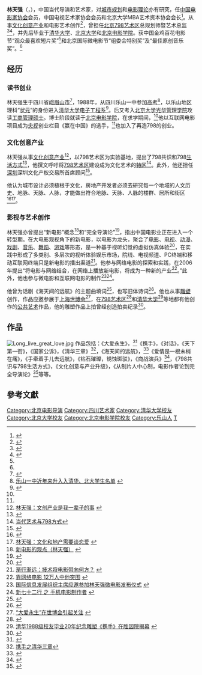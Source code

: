 {{Infobox Person 
| name = 林天强 
| type = 导演/艺术家/经济学者 
| image =  
| 圖片簡介 =  
| 英文名 = Taylor Lin 
| 出生地點 = [[四川省|四川省]][[乐山市|乐山市]] 
| 國籍 = {{PRC}} 
| 民族 = [[汉族|汉族]] 
| 籍貫 = [[四川省|四川省]] 
| 出生日期 =  
| 職業 = 导演、艺术家
| 教育程度 =[[清华大学|清华大学]]学士<br />[[北京大学|北京大学]]硕士<br />[[北京电影学院|北京电影学院]]导演系博士 
| spouse =  
| 兒女 =  
| 父母 =  
| 奖项 =  中国金鸡百花电影节“观众最喜欢短片奖”<ref name="#1">{{Cite web |url=http://www.csfaa.com/Case/ |title=中国金鸡百花电影节学院奖短片大赛--获奖名单最终揭晓 |access-date=2015-01-23 |archive-date=2017-08-09 |archive-url=https://web.archive.org/web/20170809141528/http://www.csfaa.com/Case/ |dead-url=yes }}</ref>，北京国际微电影节“组委会特别奖”及“最佳原创音乐奖”<ref name="#2">[http://news.51oscar.com/detail/4589 《携手清华三章》荣获最佳原创音乐奖 拍电影就像种庄稼] {{webarchive|url=https://web.archive.org/web/20150123074137/http://news.51oscar.com/detail/4589 |date=2015-01-23 }}</ref>
| academyawards = 
| residence = [[北京市|北京市]] 
| imdb = }}

'''林天强'''（{{lang|en|'''Taylor Lin'''}}，{{bd|1970年|catIdx=X}}），中国当代导演和艺术家，对[[城市规划|城市规划]]和[[电影理论|电影理论]]亦有研究，任[[中国电影家协会|中国电影家协会]]会员，中国电视艺术家协会会员和北京大学MBA艺术资本协会会长<ref>{{Cite web |url=http://jjckb.xinhuanet.com/invest/2014-01/13/content_486843.htm |title=国家艺术基金成立：管办分离打破体内循环藩篱 |access-date=2014-06-15 |archive-date=2020-08-06 |archive-url=https://web.archive.org/web/20200806003819/http://jjckb.xinhuanet.com/invest/2014-01/13/content_486843.htm |dead-url=no }}</ref>。从事[[文化创意产业|文化创意产业]]和电影艺术创作<ref>{{Cite web |url=http://www.iceo.com.cn/chuangye/73/2011/0308/211448.shtml |title=马云点评创业：最优秀的模式最简单 |access-date=2014-05-21 |archive-date=2020-04-13 |archive-url=https://web.archive.org/web/20200413111210/http://www.iceo.com.cn/chuangye/73/2011/0308/211448.shtml |dead-url=no }}</ref>，曾担任[[北京|北京]][[798艺术区|798艺术区]]总规划师暨艺术总监<ref>{{Cite web |url=http://news.hexun.com/2008-10-10/109710411.html |title=艺术品能否成为投资避风港 |access-date=2014-05-16 |archive-date=2015-01-23 |archive-url=https://web.archive.org/web/20150123074630/http://news.hexun.com/2008-10-10/109710411.html |dead-url=no }}</ref><ref name="#3">{{Cite web |url=http://interview.gmw.cn/2012-07/18/content_4574139.htm |title=林天强：798模式不可全盘复制 |access-date=2014-05-20 |archive-date=2020-04-13 |archive-url=https://web.archive.org/web/20200413111221/http://interview.gmw.cn/2012-07/18/content_4574139.htm |dead-url=no }}</ref>，并先后毕业于[[清华大学|清华大学]]、[[北京大学|北京大学]]和[[北京电影学院|北京电影学院]]。获中国金鸡百花电影节“观众最喜欢短片奖”<ref name="#1"/>和北京国际微电影节“组委会特别奖”及“最佳原创音乐奖”。<ref name="#2"/>
==经历==
===读书创业===
林天强生于四川省[[峨眉山市|峨眉山市]]<ref>{{Cite web |url=http://www.shijiemingren.com/doc-view-38946.html |title=林天强——侠骨柔情读书人 |access-date=2014-06-17 |archive-url=https://web.archive.org/web/20150209153901/http://www.shijiemingren.com/doc-view-38946.html |archive-date=2015-02-09 |dead-url=yes }}</ref>，1988年，从四川乐山一中参加[[高考|高考]]<ref>[http://web.sclsyz.com/article.aspx?id=2416 乐山一中近年来升入入清华、北大学生名单] {{webarchive|url=https://web.archive.org/web/20150209154553/http://web.sclsyz.com/article.aspx?id=2416 |date=2015-02-09 }}</ref>，以乐山地区理科“[[状元|状元]]”的身份进入[[清华大学电子工程系|清华大学电子工程系]]<ref name="#4">{{Cite web |url=http://morning.scol.com.cn/2006/07/10/200607106370544441172.htm |title=靠网络电影 12万人中他突围 |access-date=2014-06-17 |archive-date=2016-03-04 |archive-url=https://web.archive.org/web/20160304142356/http://morning.scol.com.cn/2006/07/10/200607106370544441172.htm |dead-url=no }}</ref>。后又考入[[北京大学光华管理学院|北京大学光华管理学院]]攻读[[工商管理硕士|工商管理硕士]]。博士阶段就读于[[北京电影学院|北京电影学院]]，在求学期间，<ref name="#4"/>他以互联网电影项目成为[[中国中央电视台|央视]]创业栏目《赢在中国》的选手，<ref name="#3"/>也加入了再造798的创业。

===文化创意产业===
林天强从事[[文化创意产业|文化创意产业]]<ref>[http://mag.laicar.com/Maga/TxtContent/480181 林天强：文创产业是我一辈子的事] {{webarchive|url=https://web.archive.org/web/20140521080441/http://mag.laicar.com/Maga/TxtContent/480181 |date=2014-05-21 }}</ref>，以798艺术区为实验基地，提出了798共识和798[[生活方式|生活方式]]<ref>{{Cite web |url=http://www.chinaacsc.com/Article/ShowArticle.asp?ArticleID=2358 |title=798共识与798生活方式 |access-date=2014-05-16 |archive-date=2014-05-17 |archive-url=https://web.archive.org/web/20140517120701/http://www.chinaacsc.com/Article/ShowArticle.asp?ArticleID=2358 |dead-url=no }}</ref>，他撰文呼吁将[[798艺术区|798艺术区]]建设成为文化艺术的[[特区|特区]]<ref>[http://auction.artron.net/20110725/n179559.html 当代艺术与798方式]</ref>。此外，他还担任[[深圳|深圳]]深圳文化产权交易所首席顾问<ref>{{Cite web |url=http://news.163.com/12/0516/05/81JR3AA700014AED.html |title=穿越时空：三星堆归来 |access-date=2014-05-26 |archive-url=https://web.archive.org/web/20140527220547/http://news.163.com/12/0516/05/81JR3AA700014AED.html |archive-date=2014-05-27 |dead-url=yes }}</ref>。

他认为城市设计必须植根于文化，房地产开发者必须去研究每一个地域的人文历史、地脉、天脉、人脉，才能做出符合地脉、天脉、人脉的楼群、居所和街区<ref>{{Cite web |url=http://www.tianjinwe.com/tianjin/tjcj/201109/t20110915_4243769.html |title=人文空间引领后十年都市新型生活 |access-date=2014-06-15 |archive-date=2016-03-04 |archive-url=https://web.archive.org/web/20160304112429/http://www.tianjinwe.com/tianjin/tjcj/201109/t20110915_4243769.html |dead-url=no }}</ref><ref>[http://house.enorth.com.cn/system/2011/08/19/007159705.shtml 林天强：文化和地产需要谈恋爱] {{Wayback|url=http://house.enorth.com.cn/system/2011/08/19/007159705.shtml |date=20140716182642 }}</ref>。

===影视与艺术创作===
林天强亦曾提出“新电影”概念<ref>[http://www.china001.com/show_hdr.php?xname=PPDDMV0&dname=POVCK41&xpos=179 新电影的观点（林天强）] {{webarchive|url=https://web.archive.org/web/20150923202854/http://www.china001.com/show_hdr.php?xname=PPDDMV0&dname=POVCK41&xpos=179 |date=2015-09-23 }}</ref>和“完全导演论”<ref>{{Cite web |url=http://www.docin.com/p-240453161.html |title=电影新生代的一个发展模型：完全导演与导演资本 |access-date=2014-05-21 |archive-date=2020-04-13 |archive-url=https://web.archive.org/web/20200413111314/http://www.docin.com/p-240453161.html |dead-url=no }}</ref>，指出中国电影业正在进入一个转型期。在大电影观视角下的新电影，以电影为龙头，聚合了[[电影|电影]]、[[电视|电视]]、[[动漫|动漫]]、[[戏剧|戏剧]]、[[音乐|音乐]]、[[舞蹈|舞蹈]]、[[游戏|游戏]]等形态，是一种基于视听幻觉的虚拟仿真体验<ref>{{Cite web |url=http://roll.sohu.com/20130830/n385517095.shtml |title=影视游戏产业迎来历史性发展机遇 |access-date=2014-05-21 |archive-date=2020-04-13 |archive-url=https://web.archive.org/web/20200413111318/http://roll.sohu.com/20130830/n385517095.shtml |dead-url=no }}</ref>，在实践中形成了多类别、多层次的视听体验娱乐市场，院线、电视频道、PC终端和移动互联网终端只是新电影的播出渠道<ref>[http://218.22.190.134/QK/98042X/200512/20869408.html 渐行渐远：技术将电影带向何方？] {{webarchive|url=https://web.archive.org/web/20140521104058/http://218.22.190.134/QK/98042X/200512/20869408.html |date=2014-05-21 }}</ref>。他参与网络电影的探索和实践，在2006年提出“将电影与网络结合，在网络上播放新电影，将成为一种新的产业<ref>[http://it.gog.com.cn/system/2006/07/10/000994407.shtml 靠网络电影 12万人中他突围] {{webarchive|url=https://web.archive.org/web/20140521070932/http://it.gog.com.cn/system/2006/07/10/000994407.shtml |date=2014-05-21 }}</ref>。”此外，他也参与微电影和互联网电影的制作<ref>[http://devnetipt.org/UserCorOneContent.aspx?id=1277 国际信息发展组织主席应邀参加林天强微电影发布仪式] {{webarchive|url=https://web.archive.org/web/20140521031841/http://devnetipt.org/UserCorOneContent.aspx?id=1277 |date=2014-05-21 }}</ref><ref>[http://bjqn.ynet.com/3.1/0707/12/2399119.html 新七十二行 之 手机电影制作者] {{webarchive|url=https://web.archive.org/web/20140525233113/http://bjqn.ynet.com/3.1/0707/12/2399119.html |date=2014-05-25 }}</ref>。

他曾为话剧《海天间的远航》的主题曲填词<ref>{{Cite web |url=http://www.joyopiao.com/p/20131009_3099.htm |title=主题歌：手牵着手儿去远航 |access-date=2014-06-17 |archive-date=2020-04-13 |archive-url=https://web.archive.org/web/20200413111400/http://www.joyopiao.com/p/20131009_3099.htm |dead-url=no }}</ref>，也写旧体诗词<ref>{{Cite web |url=http://leshan.0833.blog.163.com/blog/static/6803366320091128411538/ |title=沁园春 二十年再聚首 |access-date=2014-06-17 |archive-url=https://web.archive.org/web/20160305001117/http://leshan.0833.blog.163.com/blog/static/6803366320091128411538/ |archive-date=2016-03-05 |dead-url=yes }}</ref>。他也从事[[雕塑|雕塑]]创作，作品应邀参展于[[上海世博会|上海世博会]]<ref>[http://www.bjbusiness.com.cn/site1/bjsb/html/2010-06/10/content_99903.htm “大爱永生”在世博会引起关注] {{webarchive|url=https://web.archive.org/web/20140520220727/http://www.bjbusiness.com.cn/site1/bjsb/html/2010-06/10/content_99903.htm |date=2014-05-20 }}</ref>，在[[798艺术区|798艺术区]]<ref>{{Cite web |url=http://finance.ifeng.com/roll/20111110/5043304.shtml |title=雕塑“大爱永生”上拍永乐 |access-date=2014-05-24 |archive-date=2020-04-13 |archive-url=https://web.archive.org/web/20200413111359/http://finance.ifeng.com/roll/20111110/5043304.shtml |dead-url=no }}</ref>和[[清华大学|清华大学]]<ref>[http://www.tsinghua.edu.cn/publish/news/mobile/4205/2013/20131220091557419536306/20131220091557419536306_.html 清华1988级校友毕业20年纪念雕塑《携手》在胜因院揭幕] {{webarchive|url=https://web.archive.org/web/20140517153138/http://www.tsinghua.edu.cn/publish/news/mobile/4205/2013/20131220091557419536306/20131220091557419536306_.html |date=2014-05-17 }}</ref>等地都有他创作的[[公共艺术|公共艺术]]作品，他的雕塑作品上拍曾经创造拍卖纪录<ref>{{Cite web |url=http://news.163.com/11/1120/07/7J9MICDQ00014AED.html |title=艺术收藏渐走高端 |access-date=2014-05-20 |archive-url=https://web.archive.org/web/20140521032351/http://news.163.com/11/1120/07/7J9MICDQ00014AED.html |archive-date=2014-05-21 |dead-url=yes }}</ref>。

==作品==
[[File:Long_live_great_love.jpg|thumb]] 
作品包括：《大爱永生》，<ref>{{Cite web |url=http://news.sina.com.cn/o/2009-05-13/062015615134s.shtml |title=数字纪念馆内 电子笔写下“汉旺不倒” |access-date=2014-05-16 |archive-date=2011-12-08 |archive-url=https://web.archive.org/web/20111208023715/http://news.sina.com.cn/o/2009-05-13/062015615134s.shtml |dead-url=no }}</ref>《携手》，《对话》，《天下第一街》，《国家公诉》，《清华三章》<ref>[http://v.qq.com/boke/page/n/g/d/n01297ozygd.html 携手之清华三章]</ref>，《海天间的远航》，<ref>{{Cite web |url=http://www.douban.com/location/drama/25741616/ |title=海天间的远航 |access-date=2014-05-16 |archive-date=2020-04-13 |archive-url=https://web.archive.org/web/20200413111429/https://www.douban.com/location/drama/25741616/ |dead-url=no }}</ref>《爱情是一根末梢在痛》，《手牵着手儿去远航》，《钻石璀璨，锈蚀斑驳》，《商战演兵》<ref>{{Cite web |url=http://product.dangdang.com/425656.html |title=商战演兵——MBA成长成功系列 |access-date=2014-06-04 |archive-date=2020-04-13 |archive-url=https://web.archive.org/web/20200413111433/http://product.dangdang.com/425656.html |dead-url=no }}</ref>，《798共识与798生活方式》，《文化创意与产业升级》，《从制片人中心制，电影作者论到完全导演论》<ref>{{Cite web |url=http://www.cnki.com.cn/Article/CJFDTotal-DDDY201102029.htm |title=从制片人中心制、电影作者论到完全导演论——对好莱坞、新浪潮和中国电影新生代的一个模型推演 |access-date=2014-05-16 |archive-date=2020-04-13 |archive-url=https://web.archive.org/web/20200413111437/http://www.cnki.com.cn/Article/CJFDTotal-DDDY201102029.htm |dead-url=no }}</ref>等等。 

==參考文獻==
{{reflist|2}}

{{DEFAULTSORT:L}}
[[Category:北京电影导演|Category:北京电影导演]]
[[Category:四川艺术家|Category:四川艺术家]]
[[Category:清华大学校友|Category:清华大学校友]]
[[Category:北京大学校友|Category:北京大学校友]]
[[Category:北京电影学院校友|Category:北京电影学院校友]]
[[Category:乐山人|Category:乐山人]]
[[Category:林姓|T]]